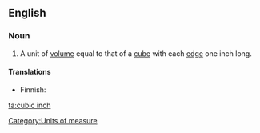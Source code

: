 ==English==

===Noun===
{{en-noun|sg=[[cubic]] [[inch]]|pl=cubic inches}}

# A unit of [[volume]] equal to that of a [[cube]] with each [[edge]] one inch long.

====Translations====
{{trans-top|unit of volume}}
* Finnish: {{t|fi|kuutiotuuma}}
{{trans-mid}}
{{trans-bottom}}

[[Category:Units of measure]]

[[ta:cubic inch]]